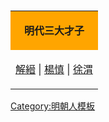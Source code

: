 <br clear=all>
<center>
{| class="toccolours"
|-
| style="background:#FFA500" align="center" | '''明代三大才子'''
|-
| align="center" style="font-size:100%;"  | [[解縉]] | [[杨慎|楊慎]] | [[徐渭]]
|}</center><noinclude>[[Category:明朝人模板]]</noinclude>